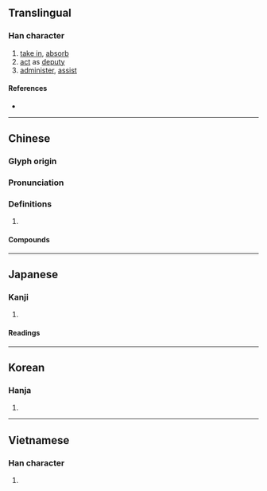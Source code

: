 {{character info/new}}
{{also|摄|摂|撮}}
==Translingual==
{{Han simplified forms|攝|摂|摄}}

===Han character===
{{Han char|rn=64|rad=手|as=18|sn=21|four=51041|canj=QSJJ|ids=⿰扌聶}}

# [[take in]], [[absorb]]
# [[act]] as [[deputy]]
# [[administer]], [[assist]]

====References====
* {{Han ref|kx=0463.330|dkj=13010|dj=0812.350|hdz=31986.080|uh=651D|ud=25885|bh=C4E1|bd=50401}}

----

==Chinese==
{{zh-forms|s=摄}}

===Glyph origin===
{{Han etym}}

===Pronunciation===
{{zh-pron
|m=shè,niè
|ma=y
|c=sip3,nip6
|h=pfs=ngiap
|md=
|mn=qz,xm,zz:siap/liap
|w=
|mc=y
|oc=y
|cat=
}}

===Definitions===
{{zh-hanzi}}

# {{rfdef|lang=zh}}

====Compounds====
{{zh-der|攝取|攝生|摄食|攝氏|攝氏溫度計|攝像|攝像機|攝行|攝影|攝影機|攝影家|攝影棚|攝政|攝制}}

----

==Japanese==
{{ja-kanji forms|摂|攝}}

===Kanji===
{{ja-kanji|grade=|rs=手18|style=ky|shin=摂}}

# {{defn|lang=ja|sort=手18}}

====Readings====
{{ja-readings
|goon=しょう<せふ
|kanon=しょう<せふ
|kanyoon=せつ
|kun=おさ-める, かね-る, と-る
}}

----

==Korean==

===Hanja===
{{ko-hanja|hangeul=[[섭]], [[엽]]|eumhun=|rv=seop, yeop|mr=sŏp, yŏp|y=sep, yep}}

# {{defn|lang=ko|sort=手18}}

----

==Vietnamese==

===Han character===
{{vi-hantu|[[nhép]], [[nếp]], [[nhiếp]], [[xếp]], [[nhẹp]], [[nhíp]], [[triếp]]|rs=手18}}

# {{defn|lang=vi|sort=手18}}